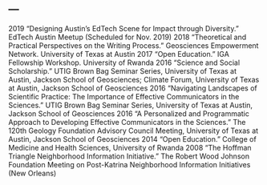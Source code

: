 ---
---

<link rel="stylesheet" href="styles.css" type="text/css">

2019	“Designing Austin's EdTech Scene for Impact through Diversity.” EdTech Austin Meetup (Scheduled for Nov. 2019)
2018	“Theoretical and Practical Perspectives on the Writing Process.” Geosciences Empowerment Network. University of Texas at Austin
2017	“Open Education.” IGA Fellowship Workshop. University of Rwanda
2016	“Science and Social Scholarship.” UTIG Brown Bag Seminar Series, University of Texas at Austin, Jackson School of Geosciences; Climate Forum, University of Texas at Austin, Jackson School of Geosciences
2016	“Navigating Landscapes of Scientific Practice: The Importance of Effective Communicators in the Sciences.” UTIG Brown Bag Seminar Series, University of Texas at Austin, Jackson School of Geosciences
2016	 “A Personalized and Programmatic Approach to Developing Effective Communicators in the Sciences.” The 120th Geology Foundation Advisory Council Meeting, University of Texas at Austin, Jackson School of Geosciences
2014 	“Open Education.” College of Medicine and Health Sciences, University of Rwanda
2008	“The Hoffman Triangle Neighborhood Information Initiative.” The Robert Wood Johnson Foundation Meeting on Post-Katrina Neighborhood Information Initiatives (New Orleans)

